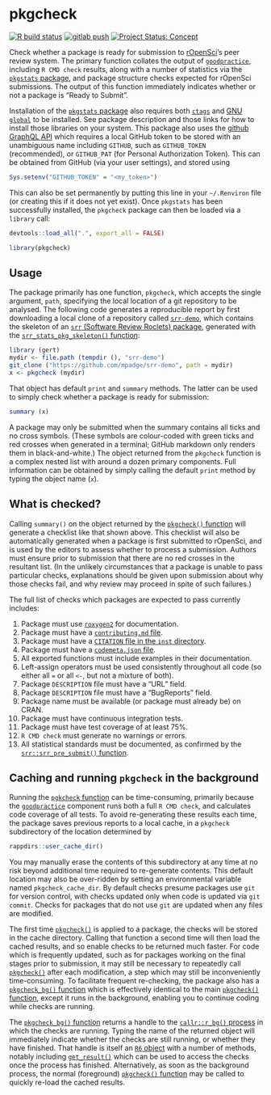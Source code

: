 # pkgcheck

<!-- badges: start -->
[![R build status](https://github.com/ropenscilabs/pkgcheck/workflows/R-CMD-check/badge.svg)](https://github.com/ropenscilabs/pkgcheck/actions?query=workflow%3AR-CMD-check)
[![gitlab push](https://github.com/ropenscilabs/pkgcheck/workflows/push-to-gitlab/badge.svg)](https://github.com/ropenscilabs/pkgcheck/actions?query=workflow%3Apush-to-gitlab)
[![Project Status: Concept](https://www.repostatus.org/badges/latest/concept.svg)](https://www.repostatus.org/#concept)
<!-- badges: end -->

Check whether a package is ready for submission to
[rOpenSci](https://ropensci.org)'s peer review system. The primary function
collates the output of
[`goodpractice`](https://github.com/mangothecat/goodpractice), including `R CMD
check` results, along with a number of statistics via the
[`pkgstats` package](https://github.com/ropenscilabs/pkgstats), and package
structure checks expected for rOpenSci submissions. The output of this function
immediately indicates whether or not a package is "Ready to Submit".

Installation of the [`pkgstats`
package](https://github.com/ropenscilabs/pkgstats) also requires both
[`ctags`](https://ctags.io) and [GNU
`global`](https://www.gnu.org/software/global/) to be installed. See package
description and those links for how to install those libraries on your system.
This package also uses the [github GraphQL
API](https://developer.github.com/v4) which requires a local GitHub token to be
stored with an unambiguous name including `GITHUB`, such as `GITHUB_TOKEN`
(recommended), or `GITHUB_PAT` (for Personal Authorization Token). This can be
obtained from GitHub (via your user settings), and stored using

```r
Sys.setenv("GITHUB_TOKEN" = "<my_token>")
```

This can also be set permanently by putting this line in your `~/.Renviron`
file (or creating this if it does not yet exist). Once `pkgstats` has been
successfully installed, the `pkgcheck` package can then be loaded via
a `library` call:

```r
devtools::load_all(".", export_all = FALSE)
```
```r
library(pkgcheck)
```


## Usage

The package primarily has one function, `pkgcheck`, which accepts the single
argument, `path`, specifying the local location of a git repository to be
analysed. The following code generates a reproducible report by first
downloading a local clone of a repository called
[`srr-demo`](https://github.com/mpadge/srr-demo), which contains the skeleton
of an [`srr` (Software Review Roclets)
package](https://github.com/ropenscilabs/srr), generated with the
[`srr_stats_pkg_skeleton()`
function](https://ropenscilabs.github.io/srr/reference/srr_stats_pkg_skeleton.html):

```r
library (gert)
mydir <- file.path (tempdir (), "srr-demo")
git_clone ("https://github.com/mpadge/srr-demo", path = mydir)
x <- pkgcheck (mydir)
```

That object has default `print` and `summary` methods. The latter can be used
to simply check whether a package is ready for submission:

```r
summary (x)
```

A package may only be submitted when the summary contains all ticks and no
cross symbols. (These symbols are colour-coded with green ticks and red crosses
when generated in a terminal; GitHub markdown only renders them in
black-and-white.) The object returned from the `pkgcheck` function is a complex
nested list with around a dozen primary components. Full information can be
obtained by simply calling the default `print` method by typing the object name
(`x`).

## What is checked?

Calling `summary()` on the object returned by the [`pkgcheck()`
function](https://ropenscilabs.github.io/pkgcheck/reference/pkgcheck.html) will
generate a checklist like that shown above. This checklist will also be
automatically generated when a package is first submitted to rOpenSci, and is
used by the editors to assess whether to process a submission. Authors must
ensure prior to submission that there are no red crosses in the resultant list.
(In the unlikely circumstances that a package is unable to pass particular
checks, explanations should be given upon submission about why those checks
fail, and why review may proceed in spite of such failures.)

The full list of checks which packages are expected to pass currently includes:

1. Package must use [`roxygen2`](https://roxygen2.r-lib.org) for documentation.
2. Package must have a [`contributing.md`
   file](https://devguide.ropensci.org/collaboration.html#contributing-guide).
3. Package must have a [`CITATION` file in the `inst`
   directory](https://cran.r-project.org/doc/manuals/r-release/R-exts.html#CITATION-files).
4. Package must have a [`codemeta.json`
   file](https://devguide.ropensci.org/building.html#creating-metadata-for-your-package).
5. All exported functions must include examples in their documentation.
6. Left-assign operators must be used consistently throughout all code (so
   either all `=` or all `<-`, but not a mixture of both).
7. Package `DESCRIPTION` file must have a "URL" field.
8. Package `DESCRIPTION` file must have a "BugReports" field.
9. Package name must be available (or package must already be) on CRAN.
10. Package must have continuous integration tests.
11. Package must have test coverage of at least 75%.
12. `R CMD check` must generate no warnings or errors.
13. All statistical standards must be documented, as confirmed by the
    [`srr::srr_pre_submit()`
    function](https://ropenscilabs.github.io/srr/reference/srr_stats_pre_submit.html).

## Caching and running `pkgcheck` in the background

Running the [`pgkcheck`
function](https://ropenscilabs.github.io/pkgcheck/reference/pkgcheck.html) can
be time-consuming, primarily because the
[`goodpractice`](https://github.com/mangothecat/goodpractice) component runs
both a full `R CMD check`, and calculates code coverage of all tests. To avoid
re-generating these results each time, the package saves previous reports to
a local cache, in a `pkgcheck` subdirectory of the location determined by

```r
rappdirs::user_cache_dir()
```

You may manually erase the contents of this subdirectory at any time at no
risk beyond additional time required to re-generate contents. This default
location may also be over-ridden by setting an environmental variable named
`pkgcheck_cache_dir`. By default checks presume packages use `git` for version
control, with checks updated only when code is updated via `git commit`. Checks
for packages that do not use `git` are updated when any files are modified.

The first time
[`pkgcheck()`](https://ropenscilabs.github.io/pkgcheck/reference/pkgcheck.html)
is applied to a package, the checks will be stored in the cache directory.
Calling that function a second time will then load the cached results, and so
enable checks to be returned much faster. For code which is frequently updated,
such as for packages working on the final stages prior to submission, it may
still be necessary to repeatedly call
[`pkgcheck()`](https://ropenscilabs.github.io/pkgcheck/reference/pkgcheck.html)
after each modification, a step which may still be inconveniently
time-consuming. To facilitate frequent re-checking, the package also has
a [`pkgcheck_bg()`
function](https://ropenscilabs.github.io/pkgcheck/reference/pkgcheck_bg.html)
which is effectively identical to the main 
[`pkgcheck()`
function](https://ropenscilabs.github.io/pkgcheck/reference/pkgcheck.html),
except it runs in the background, enabling you to continue coding while checks
are running.

The [`pkgcheck_bg()`
function](https://ropenscilabs.github.io/pkgcheck/reference/pkgcheck_bg.html)
returns a handle to the [`callr::r_bg()`
process](https://callr.r-lib.org/reference/r_bg.html) in which the checks are
running. Typing the name of the returned object will immediately indicate
whether the checks are still running, or whether they have finished. That
handle is itself an [`R6` object](http://r6.r-lib.org/) with a number of
methods, notably including
[`get_result()`](https://callr.r-lib.org/reference/get_result.html) which can
be used to access the checks once the process has finished. Alternatively, as
soon as the background process, the normal (foreground) 
[`pkgcheck()`
function](https://ropenscilabs.github.io/pkgcheck/reference/pkgcheck.html) may
be called to quickly re-load the cached results.
